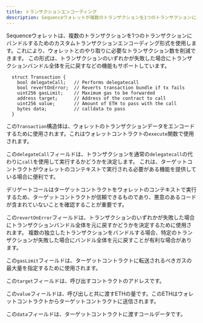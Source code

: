 ```yaml
---
title: トランザクションエンコーディング
description: Sequenceウォレットが複数のトランザクションを1つのトランザクションにバンドルするために使用するカスタムトランザクションエンコーディング形式について説明します。
---
```


Sequenceウォレットは、複数のトランザクションを1つのトランザクションにバンドルするためのカスタムトランザクションエンコーディング形式を使用します。これにより、ウォレットとのやり取りに必要なトランザクション数を削減できます。
この形式は、トランザクションのいずれかが失敗した場合にトランザクションバンドル全体を元に戻すなどの機能もサポートしています。

```solidity
  struct Transaction {
    bool delegateCall;   // Performs delegatecall
    bool revertOnError;  // Reverts transaction bundle if tx fails
    uint256 gasLimit;    // Maximum gas to be forwarded
    address target;      // Address of the contract to call
    uint256 value;       // Amount of ETH to pass with the call
    bytes data;          // calldata to pass
  }
```

この`Transaction`構造体は、ウォレットのトランザクションデータをエンコードするために使用されます。これはウォレットコントラクトの`execute`関数で使用されます。

この`delegateCall`フィールドは、トランザクションを通常の`delegatecall`の代わりに`call`を使用して実行するかどうかを決定します。
これは、ターゲットコントラクトがウォレットのコンテキストで実行される必要がある機能を提供している場合に便利です。

<Warning>
  デリゲートコールはターゲットコントラクトをウォレットのコンテキストで実行するため、ターゲットコントラクトが信頼できるものであり、悪意のあるコードが含まれていないことを確認することが重要です。
</Warning>

この`revertOnError`フィールドは、トランザクションのいずれかが失敗した場合にトランザクションバンドル全体を元に戻すかどうかを決定するために使用されます。
複数の独立したトランザクションをバンドルする場合、特定のトランザクションが失敗した場合にバンドル全体を元に戻すことが有利な場合があります。

この`gasLimit`フィールドは、ターゲットコントラクトに転送されるべきガスの最大量を指定するために使用されます。

この`target`フィールドは、呼び出すコントラクトのアドレスです。

この`value`フィールドは、呼び出しと共に渡すETHの量です。このETHはウォレットコントラクトからターゲットコントラクトに送信されます。

この`data`フィールドは、ターゲットコントラクトに渡すコールデータです。

